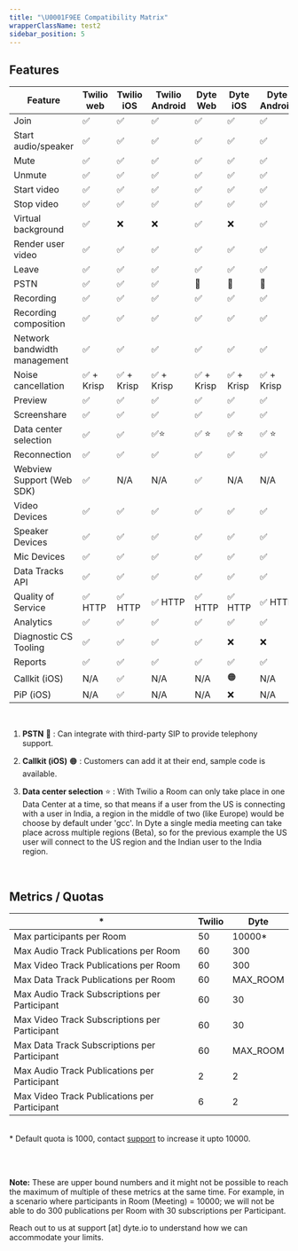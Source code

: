 ```yaml
---
title: "\U0001F9EE Compatibility Matrix"
wrapperClassName: test2
sidebar_position: 5
---
```


<div class="table-w-border">

## Features

| **Feature**                  | **Twilio web** | **Twilio iOS** | **Twilio Android** | **Dyte Web** | **Dyte iOS** | **Dyte Android** |
| ---------------------------- | -------------- | -------------- | ------------------ | ------------ | ------------ | ---------------- |
| Join                         | ✅             | ✅             | ✅                 | ✅           | ✅           | ✅               |
| Start audio/speaker          | ✅             | ✅             | ✅                 | ✅           | ✅           | ✅               |
| Mute                         | ✅             | ✅             | ✅                 | ✅           | ✅           | ✅               |
| Unmute                       | ✅             | ✅             | ✅                 | ✅           | ✅           | ✅               |
| Start video                  | ✅             | ✅             | ✅                 | ✅           | ✅           | ✅               |
| Stop video                   | ✅             | ✅             | ✅                 | ✅           | ✅           | ✅               |
| Virtual background           | ✅             | ❌             | ❌                 | ✅           | ❌           | ✅               |
| Render user video            | ✅             | ✅             | ✅                 | ✅           | ✅           | ✅               |
| Leave                        | ✅             | ✅             | ✅                 | ✅           | ✅           | ✅               |
| PSTN                         | ✅             | ✅             | ✅                 | 🔵           | 🔵           | 🔵               |
| Recording                    | ✅             | ✅             | ✅                 | ✅           | ✅           | ✅               |
| Recording composition        | ✅             | ✅             | ✅                 | ✅           | ✅           | ✅               |
| Network bandwidth management | ✅             | ✅             | ✅                 | ✅           | ✅           | ✅               |
| Noise cancellation           | ✅ + Krisp     | ✅ + Krisp     | ✅ + Krisp         | ✅ + Krisp   | ✅ + Krisp   | ✅ + Krisp       |
| Preview                      | ✅             | ✅             | ✅                 | ✅           | ✅           | ✅               |
| Screenshare                  | ✅             | ✅             | ✅                 | ✅           | ✅           | ✅               |
| Data center selection        | ✅             | ✅             | ✅⭐               | ✅ ⭐        | ✅ ⭐        | ✅ ⭐            |
| Reconnection                 | ✅             | ✅             | ✅                 | ✅           | ✅           | ✅               |
| Webview Support (Web SDK)    | ✅             | N/A            | N/A                | ✅           | N/A          | N/A              |
| Video Devices                | ✅             | ✅             | ✅                 | ✅           | ✅           | ✅               |
| Speaker Devices              | ✅             | ✅             | ✅                 | ✅           | ✅           | ✅               |
| Mic Devices                  | ✅             | ✅             | ✅                 | ✅           | ✅           | ✅               |
| Data Tracks API              | ✅             | ✅             | ✅                 | ✅           | ✅           | ✅               |
| Quality of Service           | ✅ HTTP        | ✅ HTTP        | ✅ HTTP            | ✅ HTTP      | ✅ HTTP      | ✅ HTTP          |
| Analytics                    | ✅             | ✅             | ✅                 | ✅           | ✅           | ✅               |
| Diagnostic CS Tooling        | ✅             | ✅             | ✅                 | ✅           | ❌           | ❌               |
| Reports                      | ✅             | ✅             | ✅                 | ✅           | ✅           | ✅               |
| Callkit (iOS)                | N/A            | ✅             | N/A                | N/A          | 🟠           | N/A              |
| PiP (iOS)                    | N/A            | ✅             | N/A                | N/A          | ❌           | N/A              |

<br />

1. **PSTN** 🔵 : Can integrate with third-party SIP to provide telephony support.

2. **Callkit (iOS)** 🟠 : Customers can add it at their end, sample code is available.

3. **Data center selection** ⭐ : With Twilio a Room can only take place in one Data Center at a time, so that means if a user from the US is connecting with a user in India, a region in the middle of two (like Europe) would be choose by default under 'gcc'. In Dyte a single media meeting can take place across multiple regions (Beta), so for the previous example the US user will connect to the US region and the Indian user to the India region.

<br />

## Metrics / Quotas

| \*                                            | **Twilio** | **Dyte** |
| --------------------------------------------- | ---------- | -------- |
| Max participants per Room                     | 50         | 10000\*  |
| Max Audio Track Publications per Room         | 60         | 300      |
| Max Video Track Publications per Room         | 60         | 300      |
| Max Data Track Publications per Room          | 60         | MAX_ROOM |
| Max Audio Track Subscriptions per Participant | 60         | 30       |
| Max Video Track Subscriptions per Participant | 60         | 30       |
| Max Data Track Subscriptions per Participant  | 60         | MAX_ROOM |
| Max Audio Track Publications per Participant  | 2          | 2        |
| Max Video Track Publications per Participant  | 6          | 2        |

<br />* Default quota is 1000, contact [support](https://dyte.io/contact) to
increase it upto 10000.

<br />
<br />

**Note:** These are upper bound numbers and it might not be possible to reach the maximum of multiple of these metrics at the same time. For example, in a scenario where participants in Room (Meeting) = 10000; we will not be able to do 300 publications per Room with 30 subscriptions per Participant.

Reach out to us at support [at] dyte.io to understand how we can accommodate your limits.

</div>

<head>
  <title>🧮 Compatibility Matrix Guide</title>
</head>
